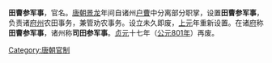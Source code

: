 {{Unreferenced|time=2021-08-01T07:27:06+00:00}}
'''田曹参军事'''，官名。[[唐朝|唐朝]][[景龙|景龙]]年间自诸州[[户曹|户曹]]中分离部分职掌，设置'''田曹参军事'''，负责诸[[府|府]][[州|州]]农田事务，兼管劝农事务。设立未久即废，[[上元|上元]]年重新设置。在诸[[府|府]]称'''田曹参军事'''，诸州称'''司田参军事'''。[[貞元_(唐朝)|贞元]]十七年（[[公元801年|公元801年]]）再废。
[[Category:唐朝官制|Category:唐朝官制]]